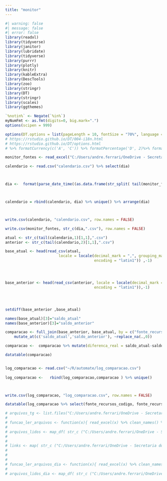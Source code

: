 ```yaml
---
title: "monitor"
---
```


```r
#| warning: false
#| message: false
#| error: false
library(readxl)
library(tidyverse)
library(janitor)
library(lubridate)
library(tidyverse)
library(purrr)
library(plotly)
library(knitr)
library(kableExtra)
library(DescTools)
library(zoo)
library(stringr)
library(DT)
library(stringr)
library(scales)
library(ggthemes)

`%notin%` <- Negate(`%in%`)
myNumFmt <- as.fmt(digits=0, big.mark=".")
options(scipen = 999)

options(DT.options = list(pageLength = 10, fontSize = "70%", language = list(url = '//cdn.datatables.net/plug-ins/1.10.11/i18n/Portuguese.json')))
# https://rstudio.github.io/DT/004-i18n.html
# https://rstudio.github.io/DT/options.html
# %>% formatCurrency(c('A', 'C')) %>% formatPercentage('D', 2)%>% formatRound('E', 3)
```

```r
monitor_fontes <- read_excel("C:/Users/andre.ferrari/OneDrive - Secretaria do Tesouro Nacional/General/3. Projetos/2. Execução/automate/regra_de_ouro/monitor_fontes.xlsx") %>% clean_names()
```

```r
calendario <- read.csv("calendario.csv") %>% select(dia)



dia <-  format(parse_date_time((as.data.frame(str_split( tail(monitor_fontes,1)[1],"\n"))[3,1]),"%d/%m/%Y"),"%Y_%m_%d")



calendario = rbind(calendario, dia) %>% unique() %>% arrange(dia)



write.csv(calendario, "calendario.csv", row.names = FALSE)

```

```r
write.csv(monitor_fontes, str_c(dia,".csv"), row.names = FALSE)
```

```r
atual <- str_c(tail(calendario,1)[1,1],".csv") 
anterior <- str_c(tail(calendario,2)[1,1],".csv")

base_atual <- head(read_csv(atual, 
                        locale = locale(decimal_mark = ",", grouping_mark = ".", 
                                        encoding = "latin1")) ,-1)




base_anterior <- head(read_csv(anterior, locale = locale(decimal_mark = ",", grouping_mark = ".", 
                                        encoding = "latin1")),-1)




setdiff(base_anterior ,base_atual) 

names(base_atual)[3]="saldo_atual"
names(base_anterior)[3]="saldo_anterior"

comparacao <- full_join(base_anterior, base_atual, by = c("fonte_recursos_nome" , "fonte_recursos_codigo") ) %>% 
    mutate_at(c('saldo_atual','saldo_anterior'), ~replace_na(.,0))

comparacao <-  comparacao %>% mutate(diferenca_real = saldo_atual-saldo_anterior, diferenca_percentual = diferenca_real/saldo_anterior*100) %>% filter(saldo_anterior== 0)%>% mutate(dia= dia) 

datatable(comparacao)


log_comparacao <- read.csv("~/R/automate/log_comparacao.csv")  
  
log_comparacao <-   rbind(log_comparacao,comparacao ) %>% unique()



write.csv(log_comparacao, "log_comparacao.csv", row.names = FALSE)

datatable(log_comparacao %>% select(fonte_recursos_codigo, fonte_recursos_nome, saldo_anterior, dia))
```

```r

# arquivos_tg <- list.files("C:/Users/andre.ferrari/OneDrive - Secretaria do Tesouro Nacional/General/3. Projetos/2. Execução/automate/regra_de_ouro","monitor")
# 
# funcao_ler_arquivos <- function(x){ read_excel(x) %>% clean_names() %>% mutate(dia =  format(parse_date_time((as.data.frame(str_split( tail(monitor_fontes,1)[1],"\n"))[3,1]),"%d/%m/%Y"),"%Y_%m_%d"))}
# 
# arquivos_lidos <- map_df( str_c ("C:/Users/andre.ferrari/OneDrive - Secretaria do Tesouro Nacional/General/3. Projetos/2. Execução/automate/regra_de_ouro/", arquivos_tg), funcao_ler_arquivos) 
# 
# 
# links <- map( str_c ("C:/Users/andre.ferrari/OneDrive - Secretaria do Tesouro Nacional/General/3. Projetos/2. Execução/automate/regra_de_ouro/", arquivos_tg), str_c()) 
# 
# 
# 
# funcao_ler_arquivos_dia <- function(x){ read_excel(x) %>% clean_names() %>% mutate(dia =  format(parse_date_time((as.data.frame(str_split( tail(x,1)[1],"\n"))[3,1]),"%d/%m/%Y"),"%Y_%m_%d"))}
# 
# arquivos_lidos_dia <- map_df( str_c ("C:/Users/andre.ferrari/OneDrive - Secretaria do Tesouro Nacional/General/3. Projetos/2. Execução/automate/regra_de_ouro/", arquivos_tg),funcao_ler_arquivos_dia) 


```
